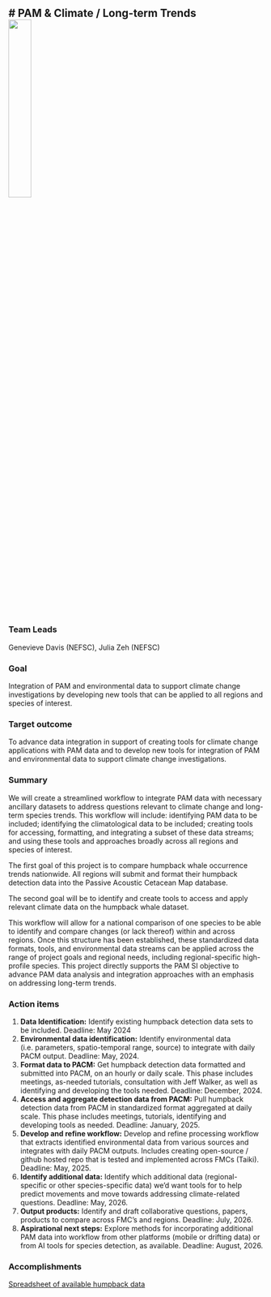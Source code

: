 # PAM & Climate / Long-term Trends ![](/content/images/Priority_project_graphics/Climate_trends/Humpback_whale.png){width=30%}
---

### Team Leads
Genevieve Davis (NEFSC), Julia Zeh (NEFSC)

### Goal
Integration of PAM and environmental data to support climate change investigations by developing new tools that can be applied to all regions and species of interest. 

### Target outcome
To advance data integration in support of creating tools for climate change applications with PAM data and to develop new tools for integration of PAM and environmental data to support climate change investigations.

### Summary
We will create a streamlined workflow to integrate PAM data with necessary ancillary datasets to address questions relevant to climate change and long-term species trends. This workflow will include: identifying PAM data to be included; identifying the climatological data to be included; creating tools for accessing, formatting, and integrating a subset of these data streams; and using these tools and approaches broadly across all regions and species of interest. 

The first goal of this project is to compare humpback whale occurrence trends nationwide. All regions will submit and format their humpback detection data into the Passive Acoustic Cetacean Map database. 

The second goal will be to identify and create tools to access and apply relevant climate data on the humpback whale dataset. 

This workflow will allow for a national comparison of one species to be able to identify and compare changes (or lack thereof) within and across regions. Once this structure has been established, these standardized data formats, tools, and environmental
data streams can be applied across the range of project goals and regional needs, including regional-specific high-profile species. This project directly supports the PAM SI objective to advance PAM data analysis and integration approaches with an emphasis on addressing long-term trends.

### Action items
1. **Data Identification:** Identify existing humpback detection data sets to be included. Deadline: May 2024
2. **Environmental data identification:** Identify environmental data (i.e. parameters, spatio-temporal range, source) to integrate with daily PACM output. Deadline: May, 2024.
3. **Format data to PACM:** Get humpback detection data formatted and submitted into PACM, on an hourly or daily scale. This phase includes meetings, as-needed tutorials, consultation with Jeff Walker, as well as identifying and developing the tools needed. Deadline: December, 2024.
4. **Access and aggregate detection data from PACM:** Pull humpback detection data from PACM in standardized format aggregated at daily scale. This phase includes meetings, tutorials, identifying and developing tools as needed. Deadline: January, 2025.
5. **Develop and refine workflow:** Develop and refine processing workflow that extracts identified environmental data from various sources and integrates with daily PACM outputs. Includes creating open-source / github hosted repo that is tested and implemented across FMCs (Taiki). Deadline: May, 2025.
6. **Identify additional data:** Identify which additional data (regional-specific or other species-specific data) we’d want tools for to help predict movements and move towards addressing climate-related questions. Deadline: May, 2026.
7. **Output products:** Identify and draft collaborative questions, papers, products to compare across FMC’s and regions. Deadline: July, 2026.
8. **Aspirational next steps:** Explore methods for incorporating additional PAM data into workflow from other platforms (mobile or drifting data) or from AI tools for species detection, as available. Deadline: August, 2026.

### Accomplishments
[Spreadsheet of available humpback data](https://docs.google.com/spreadsheets/u/0/d/128jZhAl3YAP3QF2Ww7e04CSRxMch5IIFebsX2NqFFpU/edit)


